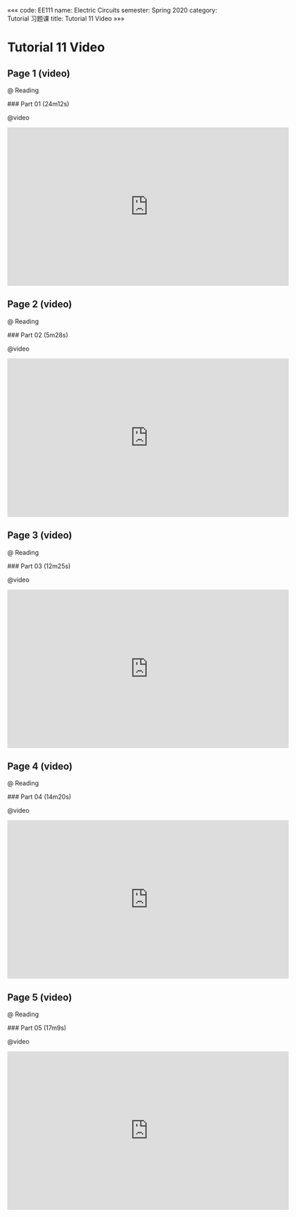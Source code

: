 «««
code: EE111
name: Electric Circuits
semester: Spring 2020
category: Tutorial 习题课
title: Tutorial 11 Video
»»»

# Tutorial 11 Video

## Page 1 (video)

@ Reading

<div class="markdown-body">
### Part 01 (24m12s)
</div>

@video

<iframe src="https://watchsb.com/e/m5uq600f8e4p.html" frameborder=0 marginwidth=0 marginheight=0 scrolling=no width=640 height=360 allowfullscreen></iframe>


## Page 2 (video)

@ Reading

<div class="markdown-body">
### Part 02 (5m28s)
</div>

@video

<iframe src="https://watchsb.com/e/dlx5d4x00m6m.html" frameborder=0 marginwidth=0 marginheight=0 scrolling=no width=640 height=360 allowfullscreen></iframe>


## Page 3 (video)

@ Reading

<div class="markdown-body">
### Part 03 (12m25s)
</div>

@video

<iframe src="https://watchsb.com/e/xz8f5h0uh6rk.html" frameborder=0 marginwidth=0 marginheight=0 scrolling=no width=640 height=360 allowfullscreen></iframe>


## Page 4 (video)

@ Reading

<div class="markdown-body">
### Part 04 (14m20s)
</div>

@video

<iframe src="https://watchsb.com/e/9vpm6juzc3rq.html" frameborder=0 marginwidth=0 marginheight=0 scrolling=no width=640 height=360 allowfullscreen></iframe>


## Page 5 (video)

@ Reading

<div class="markdown-body">
### Part 05 (17m9s)
</div>

@video

<iframe src="https://watchsb.com/e/dc7wdhfpfemj.html" frameborder=0 marginwidth=0 marginheight=0 scrolling=no width=640 height=360 allowfullscreen></iframe>


